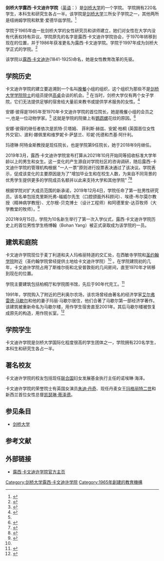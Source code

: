 {{Infobox Cambridge college
| name               = 露西·卡文迪许学院
| infobox_colour     = #000000
| text_colour        = 
| link_colour        = #084DA5
| image              = [[File:Lucy_cav_shield.png|128px]]
| colours            = <td bgcolor="#000000"> </td>
<td bgcolor="#000000"> </td>
<td bgcolor="#000000"> </td>
<td bgcolor="#0000CC"> </td>
<td bgcolor="#000000"> </td>
<td bgcolor="#000000"> </td>
<td bgcolor="#000000"> </td>
<td bgcolor="#0000CC"> </td>
<td bgcolor="#0000CC"> </td>
<td bgcolor="#000000"> </td>
<td bgcolor="#000000"> </td>
<td bgcolor="#0000CC"> </td>
<td bgcolor="#0000CC"> </td>
<td bgcolor="#0000CC"> </td>
<td bgcolor="#000000"> </td>
<td bgcolor="#0000CC"> </td>
<td bgcolor="#0000CC"> </td>
<td bgcolor="#0000CC"> </td>
| full_name          = 露西·卡文迪许学院
| latin_name         = 
| latin_motto        = 
| english_motto      = 
| founder            = 
| founder_pl         =
| named_for          = [[露西·卡文迪许|露西·卡文迪许]]
| established        = 1965年
| old_names          = 
| location           = [http://www.cam.ac.uk/map/v3/drawmap.cgi?mp=main;xx=1419;yy=433;mt=c;ms=75;tl=Lucy%20Cavendish%20College 玛格丽特夫人道]
| women_only       = yes
| mature_students    = yes
| head_label         = President
| head               = 珍妮·托德教授
| undergraduates     = 110
| JCR_President      = 
| graduates          = 110
| MCR_President      = 
| SCR_President      = 
| sister_college     = 
| sister_college_pl  = 
| homepage           = http://www.lucy-cav.cam.ac.uk/
| boat_club          = http://www.lucy-cav.cam.ac.uk/pages/students/clubs-and-societies/boat-club.php
}}
'''剑桥大学露西·卡文迪许学院'''（[[英语|英语]]：'''{{lang|en|Lucy Cavendish College, Cambridge}}'''）是[[剑桥大学|剑桥大学]]的一个学院。 学院拥有220名学生，本科生和研究生各占一半。该学院是[[剑桥大学|剑桥大学]]三所女子学院之一，其他两所是纽纳姆学院和默里·爱德华兹学院。<ref name="LCC_info">{{cite web|url=http://www.lucy-cav.cam.ac.uk/pages/the-college/college-information.php|title=关于露西·卡文迪许学院的信息|publisher=露西·卡文迪许学院|accessdate=2009-06-23|archive-date=2016-03-04|archive-url=https://web.archive.org/web/20160304111455/http://www.lucy-cav.cam.ac.uk/pages/the-college/college-information.php|dead-url=no}}</ref>

学院于1965年由一批剑桥大学的女性研究员和讲师建立，她们对女性在大学内没有代表权持有异议。学院原先的名字是露西·卡文迪许学院协会，于1970年转移到现在的位置，并于1986年获准更名为露西·卡文迪学院。学院于1997年成为剑桥大学正式的学院。<ref name="cavendishstatutes">{{cite web|url=http://www.lucy-cav.cam.ac.uk/media/college/documents/statutes%20and%20preface.pdf|title=露西·卡文迪学院在剑桥大学的地位|deadurl=yes|archiveurl=https://web.archive.org/web/20090205094629/http://www.lucy-cav.cam.ac.uk/media/college/documents/statutes%20and%20preface.pdf|archivedate=2009-02-05|accessdate=2009-06-23}}</ref>

该学院以[[露西·卡文迪许|露西·卡文迪许]](1841-1925)命名，她是女性教育改革的先驱。

== 学院历史 ==
卡文迪许学院的建立要追溯到一个名叫[[晚餐|晚餐]]小组的组织，这个组织为那些不是[[剑桥大学学院|剑桥大学学院]][[院士|院士]]的组员提供[[高桌|高桌]]会谈的机会。<ref name="dininggrouppapers">{{cite web|url=http://www.londonmet.ac.uk/genesis/search/$-search-results.cfm?CCODE=1696|title=晚餐小组报告 1951-1966|accessdate=2009-06-23|archive-date=2012-02-05|archive-url=https://web.archive.org/web/20120205042933/http://www.londonmet.ac.uk/genesis/search/$-search-results.cfm?CCODE=1696|dead-url=no}}</ref>  在当时，剑桥大学仅有两个女子学院，它们无法提供足够的宿舍给大量前来教书或提供学术服务的女性。<ref name="bidderobit">{{cite news|url=http://www.independent.co.uk/news/obituaries/anna-bidder-729480.html|title=安娜·彼得讣告|date=2001年10月9日|publisher=英国独立报|first=安妮|last=柏桐}}</ref>

安娜·彼得是1965年至1970年卡文迪许学院的首位院长，她是晚餐小组的会员之一,也是一位动物学家。<ref name="bidderobit"/> 这就是学院的院徽上有[[鹦鹉螺|鹦鹉螺]]花纹的原因。<ref>{{cite web|url=http://www.lucy-cav.cam.ac.uk/media/college/documents/crest.pdf|title=露西·卡文迪许学院院徽|deadurl=yes|archiveurl=https://web.archive.org/web/20090205094643/http://www.lucy-cav.cam.ac.uk/media/college/documents/crest.pdf|archivedate=2009-02-05|accessdate=2009-06-23}}</ref>

安娜·彼得的继任者依次是凯特·贝塔姆、 菲利斯·赫兹、安妮·柏桐 (英国首位女性外交官)、波利·娜佩里和维罗妮卡·萨瑟兰、珍妮·托德和杰基·阿什利。

玛德琳·阿特金斯教授是现任院长，也是学院第9任院长，她于2018年9月继任。

2019年3月，露西·卡文迪许学院宣布打算从2021年10月开始同等招收标准大学年龄以上的男生和女生。这一变化的产生源自对学院社区的咨询调研，随后露西-卡文迪什学院的管理机构根据 "一人一票"原则进行投票表决通过了该决议。学院表示，促成该变化的主要原因是为了"增加毕业生和在校生人数，为来自不同背景的优秀学生提供更多的学院成员名额并以此来支持大学和其他学院" <ref>{{cite web |author1=McKie, Anna |title=剑桥大学纯女子学院从2021年开始招收男性 |url=https://www.timeshighereducation.com/news/women-only-cambridge-college-admit-men-2021 |website=泰晤士报高等教育 |accessdate=2021-09-18 |archive-date=2022-02-24 |archive-url=https://web.archive.org/web/20220224213618/https://www.timeshighereducation.com/news/women-only-cambridge-college-admit-men-2021 }}</ref><ref>{{cite web |title=Lucy Cavendish welcomes new members to the Fellowship |url=https://www.lucy.cam.ac.uk/news/lucy-cavendish-welcomes-new-members-fellowship |website=Lucy Cavendish |accessdate=2021-09-18 |language=en |archive-date=2021-12-06 |archive-url=https://web.archive.org/web/20211206055252/https://www.lucy.cam.ac.uk/news/lucy-cavendish-welcomes-new-members-fellowship }}</ref>

根据学院对扩大成员范围的新承诺，2019年12月4日，学院任命了第一批男性研究员。该名单包括克里斯托弗-福威尔先生（口腔颌面外科顾问）、埃德-布尔莫尔教授（精神病学教授）、尤尔根-贝克博士（设计工程师）和阿德里安-达芬牧师（大学教堂的牧师）。<ref>{{cite web |title=露西·卡文迪许欢迎新成员加入 |url=https://www.lucy.cam.ac.uk/news/lucy-cavendish-welcomes-new-members-fellowship |website=露西·卡文迪许学院网站 |accessdate=2021-09-18 |archive-date=2021-12-06 |archive-url=https://web.archive.org/web/20211206055252/https://www.lucy.cam.ac.uk/news/lucy-cavendish-welcomes-new-members-fellowship }}</ref>

2021年9月15日，学院为10名新生举行了第一次入学仪式，露西·卡文迪许学院历史上的首位男性学生杨博翰（Bohan Yang）被正式录取成为该学院的一员。

== 建筑和庭院 ==
卡文迪许学院现位于麦丁利道和夫人玛格丽特道的交汇处，在西敏寺学院和[[剑桥大学圣约翰学院|圣约翰学院]]附近（圣约翰学院曾经提供土地给卡文迪许学院）<ref name="cavbldgs"/> 。在学院建院初的几年，卡文迪许学院占用了斯维尔街和北安普敦街的几间房间，直至1970年才转移到现在的位置。

学院主要建筑包括柏桐厅和学院图书馆，先后于90年代完工。<ref name="cavbldgs">{{cite web |url=http://www.lucy-cav.cam.ac.uk/media/college/documents/site-buildings.pdf |title=露西·卡文迪许学院庭院和建筑 |publisher=露西·卡文迪许学院 |deadurl=yes |archiveurl=https://web.archive.org/web/20110927015027/http://www.lucy-cav.cam.ac.uk/media/college/documents/site-buildings.pdf |archivedate=2011-09-27 |accessdate=2009-06-23 }}</ref>

1991年，学院购入了附近的巴利奥尔农场，该农场曾经由著名的经济学家[[艾尔弗雷德·马歇尔|艾尔弗雷德·马歇尔]]和他的妻子玛丽·马歇尔居住，他们合著了马歇尔第一部经济学著作。该建筑被重新命名为马歇尔楼，用作学生宿舍直至2001年。其后马歇尔楼被恢复成原先的构造，用作院长室。<ref>{{cite web|url=http://www.cambridge2000.com/cambridge2000/html/0004/P4070638.html|title=剑桥 2000 - 露西·卡文迪许学院的马歇尔楼 (巴利奥尔农场)|accessdate=2009-06-23|archive-date=2020-05-25|archive-url=https://web.archive.org/web/20200525194745/http://www.cambridge2000.com/cambridge2000/html/0004/P4070638.html|dead-url=no}}</ref>

== 学院学生 ==
卡文迪许学院是剑桥大学国际化程度很高的学生团体之一，学院拥有220名学生，本科生和研究生各占一半。

{{Cquote|学院的学生来自英国的各个角落乃至全世界，任何年龄的女性都可以在学院就读任何科目。|露西·卡文迪许学院网站}}

== 著名校友 ==
卡文迪许学院的校友包括现任[[联合国|联合国]]妇女发展基金执行主任的诺埃琳·海泽。

卡文迪许学院的荣誉院士有英国女演员[[茱蒂·丹契|朱迪·丹奇]]、现任丹麦女王[[玛格丽特二世_(丹麦)|玛格丽特二世]]和新西兰首位女性总督[[凯瑟琳·蒂泽德|凯瑟琳·蒂泽德]]。

==参见条目==
*[[剑桥大学|剑桥大学]]

== 参考文献 ==
<references/>

== 外部链接 ==
* {{en icon}}[http://www.lucy-cav.cam.ac.uk/ 露西·卡文迪许学院官方主页] {{Wayback|url=http://www.lucy-cav.cam.ac.uk/ |date=20080325062217 }}
{{coord|52|12|40|N|0|6|37|E|display=title|type:landmark|name=Lucy Cavendish College, Cambridge}}

{{University of Cambridge}}

[[Category:剑桥大学露西·卡文迪许学院|Category:剑桥大学露西·卡文迪许学院]]
[[Category:1965年創建的教育機構|Category:1965年創建的教育機構]]